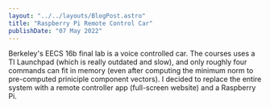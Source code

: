 ```yaml
---
layout: "../../layouts/BlogPost.astro"
title: "Raspberry Pi Remote Control Car"
publishDate: "07 May 2022"
---
```



Berkeley's EECS 16b final lab is a voice controlled car. The courses uses a TI Launchpad (which is really outdated and slow), and only roughly four commands can fit in memory (even after computing the minimum norm to pre-computed priniciple component vectors). I decided to replace the entire system with a remote controller app (full-screen website) and a Raspberry Pi.

<YouTube id="https://www.youtu.be/zoL8l5jb-1E" />
